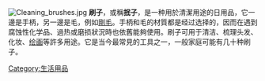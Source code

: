 {{Expand language|1=en|time=2021-01-09T12:21:28+00:00}}
[[File:Cleaning_brushes.jpg|thumb]]
'''刷子'''，或稱'''抿子'''，是一种用於清潔用途的日用品，它一邊是手柄，另一邊是毛，例如[[剛毛|剛毛]]。手柄和毛的材質都是经过选择的，因而在遇到腐蚀性化学品、過热或磨损狀況時也依舊能夠使用。刷子可用于清洁、梳理头发、化妆、[[绘画|绘画]]等許多用途。它是当今最常見的工具之一，一般家庭可能有几十种刷子。

[[Category:生活用品|Category:生活用品]]